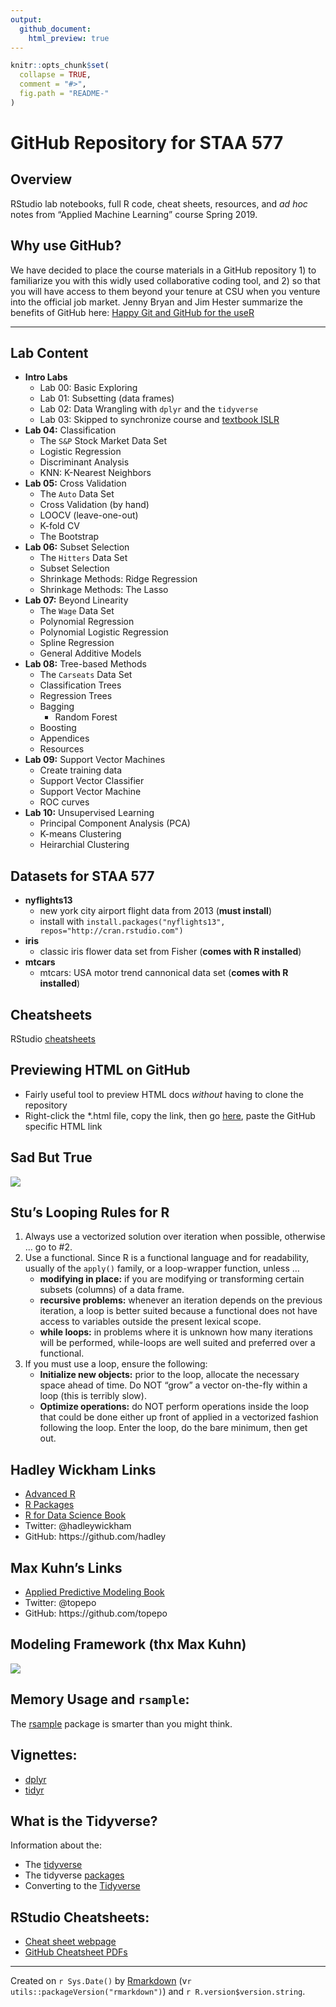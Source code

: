 ```yaml
---
output:
  github_document:
    html_preview: true
---
```



<!-- README.md is generated from README.Rmd. Please edit that file -->


```r
knitr::opts_chunk$set(
  collapse = TRUE,
  comment = "#>",
  fig.path = "README-"
)
```

# GitHub Repository for STAA 577


## Overview
RStudio lab notebooks, full R code, cheat sheets, resources, and 
*ad hoc* notes from "Applied Machine Learning" course Spring 2019.


## Why use GitHub?
We have decided to place the course materials in a GitHub repository 1) to
familiarize you with this widly used collaborative coding tool, and 2) so that
you will have access to them beyond your tenure at CSU when you venture
into the official job market. Jenny Bryan and Jim Hester summarize the
benefits of GitHub here:
[Happy Git and GitHub for the useR](https://happygitwithr.com/index.html)


---------------------------

## Lab Content
* **Intro Labs**
  + Lab 00: Basic Exploring
  + Lab 01: Subsetting (data frames)
  + Lab 02: Data Wrangling with `dplyr` and the `tidyverse`
  + Lab 03: Skipped to synchronize course and
  [textbook ISLR](https://www-bcf.usc.edu/~gareth/ISL/)
* **Lab 04:** Classification
  + The `S&P` Stock Market Data Set
  + Logistic Regression
  + Discriminant Analysis
  + KNN: K-Nearest Neighbors
* **Lab 05:** Cross Validation
  + The `Auto` Data Set
  + Cross Validation (by hand)
  + LOOCV (leave-one-out)
  + K-fold CV
  + The Bootstrap
* **Lab 06:** Subset Selection
  + The `Hitters` Data Set
  + Subset Selection
  + Shrinkage Methods: Ridge Regression
  + Shrinkage Methods: The Lasso
* **Lab 07:** Beyond Linearity
  + The `Wage` Data Set
  + Polynomial Regression
  + Polynomial Logistic Regression
  + Spline Regression
  + General Additive Models
* **Lab 08:** Tree-based Methods
  + The `Carseats` Data Set
  + Classification Trees
  + Regression Trees
  + Bagging
      + Random Forest
  + Boosting
  + Appendices
  + Resources
* **Lab 09:** Support Vector Machines
  + Create training data
  + Support Vector Classifier
  + Support Vector Machine
  + ROC curves
* **Lab 10:** Unsupervised Learning
  + Principal Component Analysis (PCA)
  + K-means Clustering
  + Heirarchial Clustering


## Datasets for STAA 577

* **nyflights13**
  + new york city airport flight data from 2013 (**must install**)
  + install with `install.packages("nyflights13", repos="http://cran.rstudio.com")`
* **iris**
  + classic iris flower data set from Fisher (**comes with R installed**)
* **mtcars**
  + mtcars: USA motor trend cannonical data set (**comes with R installed**)


## Cheatsheets
RStudio [cheatsheets](https://www.rstudio.com/resources/cheatsheets/)


## Previewing HTML on GitHub
* Fairly useful tool to preview HTML docs *without* having to clone the repository
* Right-click the \*.html file, copy the link, then go
[here](https://htmlpreview.github.io/), paste the GitHub specific HTML link


## Sad But True
![](https://user-images.githubusercontent.com/25203086/39396951-8a8d2052-4ab4-11e8-8fe9-38aa67591ef1.jpg)



## Stu's Looping Rules for R

1. Always use a vectorized solution over iteration when possible, otherwise ... go to #2.
2. Use a functional. Since R is a functional language and for readability, usually of the `apply()` family, or a loop-wrapper function, unless ...
    + **modifying in place:** if you are modifying or transforming certain subsets (columns) of a data frame.
    + **recursive problems:** whenever an iteration depends on the previous iteration, a loop is better suited because a     functional does not have access to variables outside the present lexical scope.
    + **while loops:** in problems where it is unknown how many iterations will be performed, while-loops are well suited and preferred over a functional.
3. If you must use a loop, ensure the following:
    + **Initialize new objects:** prior to the loop, allocate the necessary space ahead of time. Do NOT "grow" a vector on-the-fly within a loop (this is terribly slow).
    + **Optimize operations:** do NOT perform operations inside the loop that could be done either up front of applied in a vectorized fashion following the loop. Enter the loop, do the bare minimum, then get out.


## Hadley Wickham Links

* [Advanced R](http://adv-r.had.co.nz)
* [R Packages](r-pkgs.had.co.nz/)
* [R for Data Science Book](http://r4ds.had.co.nz/)
* Twitter: @hadleywickham
* GitHub: https://github.com/hadley


## Max Kuhn's Links

* [Applied Predictive Modeling Book](http://appliedpredictivemodeling.com)
* Twitter: @topepo
* GitHub: https://github.com/topepo


## Modeling Framework (thx Max Kuhn)

![](https://user-images.githubusercontent.com/25203086/38456246-cbb2f6f4-3a3f-11e8-8b2e-135b62a07cc0.png)


## Memory Usage and `rsample`:

The [rsample](https://topepo.github.io/rsample/) package is smarter than you might think.


## Vignettes:

* [dplyr](https://cran.r-project.org/web/packages/dplyr/vignettes/dplyr.html)
* [tidyr](http://cran.r-project.org/web/packages/tidyr/vignettes/tidy-data.html)


## What is the Tidyverse?

Information about the:

* The [tidyverse](https://www.tidyverse.org/)
* The tidyverse [packages](https://www.tidyverse.org/packages/)
* Converting to the [Tidyverse](http://www.significantdigits.org/2017/10/switching-from-base-r-to-tidyverse/)


## RStudio Cheatsheets:

* [Cheat sheet webpage](https://www.rstudio.com/resources/cheatsheets/)
* [GitHub Cheatsheet PDFs](https://github.com/rstudio/cheatsheets)



------------------------------

Created on `r Sys.Date()` by [Rmarkdown](https://github.com/rstudio/rmarkdown)
(v`r utils::packageVersion("rmarkdown")`) and `r R.version$version.string`.
